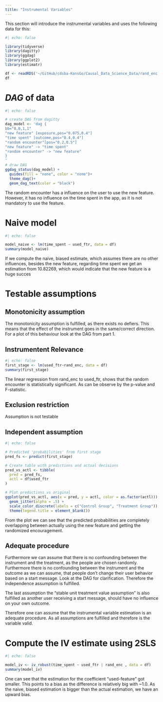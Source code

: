 ```yaml
---
title: "Instrumental Variables"
---
```


This section will introduce the instrumental variables and uses the following
data for this:

````r
#| echo: false

library(tidyverse)
library(dagitty)
library(ggdag)
library(ggplot2)
library(estimatr)

df <- readRDS('~/GitHub/cdsba-KonsGo/Causal_Data_Science_Data/rand_enc.rds')
df
````

# *DAG* of data

````r
#| echo: false

# create DAG from dagitty
dag_model <- 'dag {
bb="0,0,1,1"
"new feature" [exposure,pos="0.075,0.4"]
"time spent" [outcome,pos="0.4,0.4"]
"random encounter"[pos="0.2,0.5"]
"new feature" -> "time spent"
"random encounter" -> "new feature"
}
'
# draw DAG
ggdag_status(dag_model) +
  guides(fill = "none", color = "none")+
  theme_dag()+
  geom_dag_text(color = "black")
````

The random encounter has a influence on the user to use the new feature.
However, it has no influence on the time spent in the app, as it is
not mandatory to use the feature.

# Naive model

````r
#| echo: false

model_naive <- lm(time_spent ~ used_ftr, data = df)
summary(model_naive)
````

If we compute the naive, biased estimate, which assumes there are no other
influences, besides the new feature, regarding time spent we get an estimation
from 10.82269, which would indicate that the new feature is a huge succes

# Testable assumptions

## Monotonicity assumption

The monotonicity assumption is fulfilled, as there exists no defiers.
This means that the effect of the instrument goes in the same/correct direction.
For a plot of this behaviour look at the DAG from part 1.

## Instrumentent Relevance

````r
#| echo: false
first_stage <- lm(used_ftr~rand_enc, data = df)
summary(first_stage)
````

The linear regression from rand_enc to used_ftr, shows 
that the random encounter is statistically significant. As can be observe by the p-value and F-statistic.

## Exclusion restriction

Assumption is not testable

## Independent assumption

````r
#| echo: false

# Predicted 'probabilities' from first stage
pred_fs <- predict(first_stage)

# Create table with predictions and actual decisions
pred_vs_actl <- tibble(
  pred = pred_fs,
  actl = df$used_ftr
)

# Plot predictions vs original
ggplot(pred_vs_actl, aes(x = pred, y = actl, color = as.factor(actl))) +
  geom_jitter(alpha = .5) +
  scale_color_discrete(labels = c("Control Group", "Treatment Group")) +
  theme(legend.title = element_blank())
````

From the plot we can see that the predicted probabilities are completely
overlapping between actually using the new feature and getting the randomized
encouragement.

## Adequate procedure

Furthermore we can assume that there is no confounding between the instrument
and the treatment, as the people are chosen randomly. Furthermore there is no
confounding between the instrument and the outcome as we can assume, that
people don't change their user behavior based on a start message. Look at the
DAG for clarification.
Therefore the independence assumption is fulfilled.

The last assumption the "stable unit treatment value assumption" is also
fulfilled as another user receiving a start message, should have no influence
on your own outcome.

Therefore one can assume that the instrumental variable estimation is an
adequate procedure. As all assumptions are fulfilled and therefore is the 
variable valid.

# Compute the IV estimate using 2SLS

````r
#| echo: false

model_iv <- iv_robust(time_spent ~ used_ftr | rand_enc , data = df)
summary(model_iv)
````

One can see that the estimation for the coefficient "used-feature" got smaller.
This points to a bias as the difference is relatively big with ~1.0.
As the naive, biased estimation is bigger than the actual estimation, we have
an upward bias.
